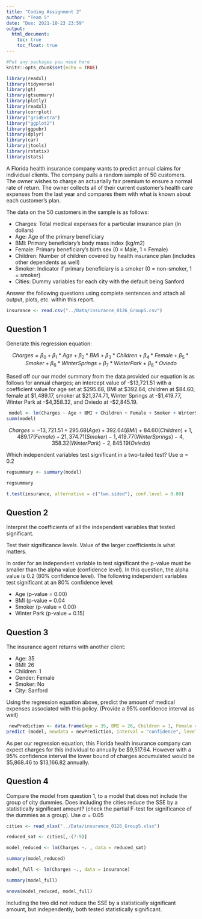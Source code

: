 ```yaml
---
title: "Coding Assignment 2"
author: "Team 5"
date: "Due: 2021-10-23 23:59"
output: 
  html_document:
    toc: true
    toc_float: true
---
```


```r
#Put any packages you need here
knitr::opts_chunk$set(echo = TRUE)

library(readxl)
library(tidyverse)
library(gt)
library(gtsummary)
library(plotly)
library(readxl)
library(corrplot)
library("gridExtra")
library("ggplot2")
library(ggpubr)
library(dplyr)
library(car)
library(jtools)
library(rstatix)
library(stats)
```

A Florida health insurance company wants to predict annual claims for individual clients. The company pulls a random sample of 50 customers. The owner wishes to charge an actuarially fair premium to ensure a normal rate of return. The owner collects all of their current customer’s health care expenses from the last year and compares them with what is known about each customer’s plan. 

The data on the 50 customers in the sample is as follows:

-	Charges: Total medical expenses for a particular insurance plan (in dollars)
-	Age: Age of the primary beneficiary
-	BMI: Primary beneficiary’s body mass index (kg/m2)
-	Female: Primary beneficiary’s birth sex (0 = Male, 1 = Female)
-	Children: Number of children covered by health insurance plan (includes other dependents as well)
-	Smoker: Indicator if primary beneficiary is a smoker (0 = non-smoker, 1 = smoker)
-	Cities: Dummy variables for each city with the default being Sanford

Answer the following questions using complete sentences and attach all output, plots, etc. within this report.


```r
insurance <- read.csv("../Data/insurance_0126_Group5.csv")
```



## Question 1

Generate this regression equation:

$$Charges = \beta_{0}+\beta_{1}*Age+\beta_{2}*BMI+\beta_{3}*Children + \beta_{4}*Female + \beta_{5}*Smoker + \beta_{6}*WinterSprings + \beta_{7}*WinterPark + \beta_{8}*Oviedo$$


Based off our our model summary from the data provided our equation is as follows for annual charges; an intercept value of 
-$13,721.51 with a coefficient value for age set at $295.68, BMI at $392.64, children at $84.60, female at $1,489.17, smoker at $21,374.71, Winter Springs at -$1,419.77, Winter Park at -$4,358.32, and Oviedo at -$2,845.19.

```r
 model <- lm(Charges ~ Age + BMI + Children + Female + Smoker + WinterSprings + WinterPark + Oviedo, data = insurance)
summ(model)
```
$$Charges = -13,721.51 + 295.68(Age) + 392.64(BMI) + 84.60(Children) + 1,489.17(Female) + 21,374.71(Smoker) - 1,419.77(WinterSprings) - 4,358.32(WinterPark) - 2,845.19(Oviedo)$$

Which independent variables test significant in a two-tailed test? Use $\alpha = 0.2$

``` r
regsummary <- summary(model) 

regsummary

```
```r
t.test(insurance, alternative = c("two.sided"), conf.level = 0.80)

```


## Question 2

Interpret the coefficients of all the independent variables that tested significant.

Test their significance levels. Value of the larger coefficients is what matters.


In order for an independent variable to test significant the p-value must be smaller than the alpha value (confidence level).
In this question, the alpha value is 0.2 (80% confidence level).
The following independent variables test significant at an 80% confidence level:

- Age (p-value = 0.00)
- BMI (p-value = 0.04
- Smoker (p-value = 0.00)
- Winter Park (p-value = 0.15)



## Question 3

The insurance agent returns with another client:

- Age: 35
- BMI: 26
- Children: 1
- Gender: Female
- Smoker: No
- City: Sanford


Using the regression equation above, predict the amount of medical expenses associated with this policy. (Provide a 95% confidence interval as well)

```r
 newPrediction <- data.frame(Age = 35, BMI = 26, Children = 1, Female = 1, Smoker = 0, WinterSprings = 0, WinterPark = 0, Oviedo = 0)
predict (model, newdata = newPrediction, interval = "confidence", level = .95)

```

As per our regression equation, this Florida health insurance company can expect charges for this individual to annually be $9,517.64. However with a 95% confidence interval the lower bound of charges accumulated would be $5,868.46 to $13,166.82 annually.

## Question 4

Compare the model from question 1, to a model that does not include the group of city dummies. Does including the cities reduce the SSE by a statistically significant amount? (check the partial F-test for significance of the dummies as a group). Use $\alpha = 0.05$

```r

cities <- read_xlsx("../Data/insurance_0126_Group5.xlsx")

reduced_sat <- cities[,-(7:9)]

model_reduced <- lm(Charges ~. , data = reduced_sat)

summary(model_reduced)
```
```r

model_full <- lm(Charges ~., data = insurance)

summary(model_full)
```

```r
anova(model_reduced, model_full)
```
Including the two did not reduce the SSE by a statistically significant amount, but independently, both tested statistically significant.


